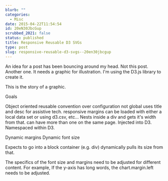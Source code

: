 ```yaml
---
blurb: ""
categories:
  - Misc
date: 2015-04-22T11:54:54
id: 20eN30JbcGup
scrubbed_2021: false
status: published
title: Responsive Reusable D3 SVGs
type: post
slug: responsive-reusable-d3-svgs--20en30jbcgup
---
```


An idea for a post has been bouncing around my head. Not this post. Another one. It needs a graphic for illustration. I'm using the D3.js library to create it. 

This is the story of a graphic. 

Goals

Object oriented
reusable
convention over configuration
not global
uses title and desc for assistive tech. 
responsive margins
can be loaded with either a local data set or using d3.csv, etc...
Nests inside a div and gets it's width from that. 
can have more than one on the same page. 
Injected into D3. 
Namespaced within D3. 

Dynamic margins
Dynamic font size

Expects to go into a block container (e.g. div) dynamically pulls its size from that. 


The specifics of the font size and margins need to be adjusted for different content. For example, If the y-axis has long words, the chart.margin.left needs to be adjusted.